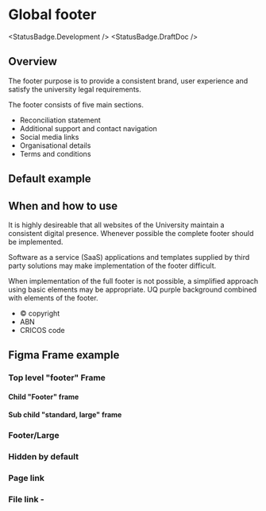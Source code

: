 
# Global footer

<StatusBadge.Development />
<StatusBadge.DraftDoc />

## Overview

The footer purpose is to provide a consistent brand, user experience and satisfy the university legal requirements.

The footer consists of five main sections.

- Reconciliation statement
- Additional support and contact navigation
- Social media links
- Organisational details
- Terms and conditions

## Default example

<Canvas withToolbar>
  <Story height={339} id="components-footer--footer" />
</Canvas>

## When and how to use

It is highly desireable that all websites of the University maintain a consistent digital presence. Whenever possible the complete footer should be implemented.

Software as a service (SaaS) applications and templates supplied by third party solutions may make implementation of the footer difficult.

When implementation of the full footer is not possible, a simplified approach using basic elements may be appropriate. UQ purple background combined with elements of the footer.

- &copy; copyright
- ABN
- CRICOS code

## Figma Frame example

### Top level "footer" Frame

<Figma url="https://www.figma.com/file/Li7SZkmaLgw8ZdiHje2q7x/One-uq-component-library?node-id=3853%3A2028" />

#### Child "Footer" frame

<Figma url="https://www.figma.com/file/Li7SZkmaLgw8ZdiHje2q7x/One-uq-component-library?node-id=3854%3A2755&t=ubTZjGrFsDbBwKVu-4" />

#### Sub child "standard, large" frame

<Figma url="https://www.figma.com/file/Li7SZkmaLgw8ZdiHje2q7x/One-uq-component-library?node-id=3853%3A2229&t=ubTZjGrFsDbBwKVu-4" />

### Footer/Large

<Figma url="https://www.figma.com/file/Li7SZkmaLgw8ZdiHje2q7x/One-uq-component-library?node-id=3853%3A2121&t=ubTZjGrFsDbBwKVu-4" />

### Hidden by default

<Figma
  url="https://www.figma.com/file/Li7SZkmaLgw8ZdiHje2q7x/One-uq-component-library?node-id=3853%3A2121&t=ubTZjGrFsDbBwKVu-4"
  defaultCollapsed
/>

### Page link

<Figma
  url="https://www.figma.com/file/Li7SZkmaLgw8ZdiHje2q7x/One-uq-component-library?node-id=3853%3A2027&t=P7WeJ5biv6G4DWBZ-1"
  defaultCollapsed
/>

### File link -

<Figma
  url="https://www.figma.com/file/Li7SZkmaLgw8ZdiHje2q7x/One-uq-component-library"
  defaultCollapsed
/>
